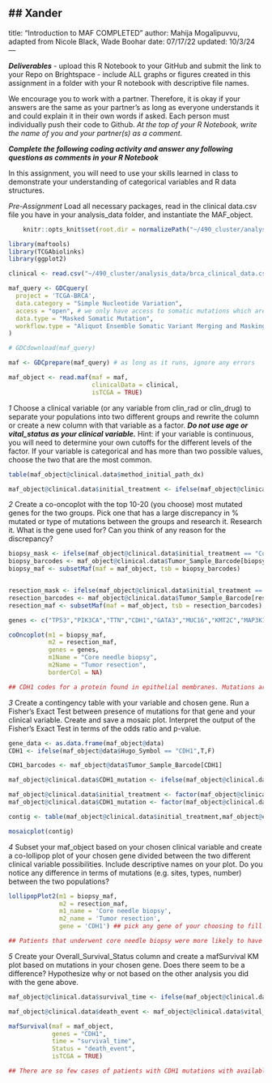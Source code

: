 ## Xander
---
title: "Introduction to MAF COMPLETED"
author: Mahija Mogalipuvvu, adapted from Nicole Black, Wade Boohar
date: 07/17/22
updated: 10/3/24
---

***Deliverables***
- upload this R Notebook to your GitHub and submit the link to your Repo on Brightspace
- include ALL graphs or figures created in this assignment in a folder with your R notebook with descriptive file names.

We encourage you to work with a partner. Therefore, it is okay if your answers are the same as your partner’s as long as everyone understands it and could explain it in their own words if asked. Each person must individually push their code to Github. *At the top of your R Notebook, write the name of you and your partner(s) as a comment.*

***Complete the following coding activity and answer any following questions as comments in your R Notebook***

In this assignment, you will need to use your skills learned in class to demonstrate your understanding of categorical variables and R data structures.

*Pre-Assignment*
Load all necessary packages, read in the clinical data.csv file you have in your analysis_data folder, and instantiate the MAF_object.

```r
    knitr::opts_knit$set(root.dir = normalizePath("~/490_cluster/analysis_data")) 
```

```r
library(maftools)
library(TCGAbiolinks)
library(ggplot2)

clinical <- read.csv("~/490_cluster/analysis_data/brca_clinical_data.csv")

maf_query <- GDCquery(
  project = 'TCGA-BRCA',
  data.category = "Simple Nucleotide Variation",
  access = "open", # we only have access to somatic mutations which are open access
  data.type = "Masked Somatic Mutation",
  workflow.type = "Aliquot Ensemble Somatic Variant Merging and Masking"
)

# GDCdownload(maf_query)

maf <- GDCprepare(maf_query) # as long as it runs, ignore any errors

maf_object <- read.maf(maf = maf,
                       clinicalData = clinical, 
                       isTCGA = TRUE)

```

*1*
Choose a clinical variable (or any variable from clin_rad or clin_drug) to separate your populations into two different groups and rewrite the column or create a new column with that variable as a factor. ***Do not use age or vital_status as your clinical variable.*** Hint: if your variable is continuous, you will need to determine your own cutoffs for the different levels of the factor. If your variable is categorical and has more than two possible values, choose the two that are the most common.
```r
table(maf_object@clinical.data$method_initial_path_dx)

maf_object@clinical.data$initial_treatment <- ifelse(maf_object@clinical.data$method_initial_path_dx == 'Core needle biopsy', 'Core needle biopsy', ifelse(maf_object@clinical.data$method_initial_path_dx == 'Tumor resection', 'Tumor resection', 'Other'))
```

*2*
Create a co-oncoplot with the top 10-20 (you choose) most mutated genes for the two groups. Pick one that has a large discrepancy in % mutated or type of mutations between the groups and research it. 
Research it. What is the gene used for? Can you think of any reason for the discrepancy?
```r
biopsy_mask <- ifelse(maf_object@clinical.data$initial_treatment == "Core needle biopsy", T, F)
biopsy_barcodes <- maf_object@clinical.data$Tumor_Sample_Barcode[biopsy_mask]
biopsy_maf <- subsetMaf(maf = maf_object, tsb = biopsy_barcodes)


resection_mask <- ifelse(maf_object@clinical.data$initial_treatment == "Tumor resection", T, F)
resection_barcodes <- maf_object@clinical.data$Tumor_Sample_Barcode[resection_mask]
resection_maf <- subsetMaf(maf = maf_object, tsb = resection_barcodes)

genes <- c("TP53","PIK3CA","TTN","CDH1","GATA3","MUC16","KMT2C","MAP3K1","HMCN1","FLG")

coOncoplot(m1 = biopsy_maf, 
           m2 = resection_maf, 
           genes = genes,
           m1Name = "Core needle biopsy", 
           m2Name = "Tumor resection",
           borderCol = NA)

## CDH1 codes for a protein found in epithelial membranes. Mutations are often correlated to breast cancer, which explains the discrepancy between patients undergoing core needle biopsies versus tumor resection.
```
*3*
Create a contingency table with your variable and chosen gene. Run a Fisher’s Exact Test between presence of mutations for that gene and your clinical variable. Create and save a mosaic plot. 
Interpret the output of the Fisher’s Exact Test in terms of the odds ratio and p-value.
```r
gene_data <- as.data.frame(maf_object@data)
CDH1 <- ifelse(maf_object@data$Hugo_Symbol == "CDH1",T,F)

CDH1_barcodes <- maf_object@data$Tumor_Sample_Barcode[CDH1]

maf_object@clinical.data$CDH1_mutation <- ifelse(maf_object@clinical.data$Tumor_Sample_Barcode %in% CDH1_barcodes, "CDH1 Mutation", "No CDH1 Mutation")

maf_object@clinical.data$initial_treatment <- factor(maf_object@clinical.data$initial_treatment)
maf_object@clinical.data$CDH1_mutation <- factor(maf_object@clinical.data$CDH1_mutation)

contig <- table(maf_object@clinical.data$initial_treatment,maf_object@clinical.data$CDH1_mutation)

mosaicplot(contig)


```

*4*
Subset your maf_object based on your chosen clinical variable and create a co-lollipop plot of your chosen gene divided between the two different clinical variable possibilities. Include descriptive names on your plot.
Do you notice any difference in terms of mutations (e.g. sites, types, number) between the two populations?
```r
lollipopPlot2(m1 = biopsy_maf, 
              m2 = resection_maf, 
              m1_name = 'Core needle biopsy',
              m2_name = 'Tumor resection',
              gene = 'CDH1') ## pick any gene of your choosing to fill in here

## Patients that underwent core needle biopsy were more likely to have mutations in the CDH1 gene. Tumor resection patients had a fewer number of mutation cases, and these mutations were limited to certain domains on the gene. Overall, the rate at which specific mutations are conserved among patients with these treatments is very low, so no correlation is likely (ex. only 6 patients with a specific localized mutation in a sample of 519 patients). 
```
*5*
Create your Overall_Survival_Status column and create a mafSurvival KM plot based on mutations in your chosen gene.
Does there seem to be a difference? Hypothesize why or not based on the other analysis you did with the gene above.
```r
maf_object@clinical.data$survival_time <- ifelse(maf_object@clinical.data$vital_status == "Dead", maf_object@clinical.data$death_days_to, maf_object@clinical.data$last_contact_days_to)

maf_object@clinical.data$death_event <- maf_object@clinical.data$vital_status == "Dead"

mafSurvival(maf = maf_object,
            genes = "CDH1",
            time = "survival_time",
            Status = "death_event", 
            isTCGA = TRUE)

## There are so few cases of patients with CDH1 mutations with available survival times that there is no significant difference based on this data (steps are too large, and the p value is not less than 0.05).
```